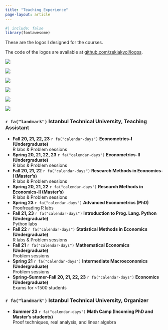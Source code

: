 ```yaml
---
title: "Teaching Experience"
page-layout: article
---
```


```r
#| include: false
library(fontawesome)
```

These are the logos I designed for the courses.

The code of the logos are available at [github.com/zekiakyol/logos](https://github.com/zekiakyol/logos){target="_blank"}.

::: {layout-ncol=3}
![](logos_png/econometrics_logo.png)

![](logos_png/research_methods_in_economics_logo.png)

![](logos_png/statistical_methods_in_economics_logo.png)

![](logos_png/mlreadings_logo.png)

![](logos_png/mathematical_economics_logo.png)

![](logos_png/advanced_econometrics_logo.png)
:::

### `r fa("landmark")`  **Istanbul Technical University, Teaching Assistant**
- **Fall 20, 21, 22, 23** `r fa("calendar-days")` **Econometrics-I (Undergraduate)** <br>
  R labs & Problem sessions <br>
- **Spring 20, 21, 22, 23** `r fa("calendar-days")` **Econometrics-II (Undergraduate)** <br>
  R labs & Problem sessions <br>
- **Fall 20, 21, 22** `r fa("calendar-days")` **Research Methods in Economics-I (Master's)** <br>
  R labs & Problem sessions <br>
- **Spring 20, 21, 22** `r fa("calendar-days")` **Research Methods in Economics-II (Master's)** <br>
  R labs & Problem sessions <br>
- **Spring 23** `r fa("calendar-days")` **Advanced Econometrics (PhD)** <br>
  Proofreading R labs <br>
- **Fall 21, 23** `r fa("calendar-days")` **Introduction to Prog. Lang. Python (Undergraduate)** <br>
  Python labs <br>
- **Fall 22** `r fa("calendar-days")` **Statistical Methods in Economics (Undergraduate)** <br>
  R labs & Problem sessions <br>
- **Fall 21** `r fa("calendar-days")` **Mathematical Economics (Undergraduate)** <br>
  Problem sessions <br>
- **Spring 21** `r fa("calendar-days")` **Intermediate Macroeconomics (Undergraduate)** <br>
  Problem sessions <br>
- **Spring-Summer-Fall 20, 21, 22, 23** `r fa("calendar-days")` **Economics (Undergraduate)** <br>
  Exams for ~1500 students <br>
  
### `r fa("landmark")`  **Istanbul Technical University, Organizer**

- **Summer 23** `r fa("calendar-days")` **Math Camp (Incoming PhD and Master's students)** <br>
  Proof techniques, real analysis, and linear algebra <br>
